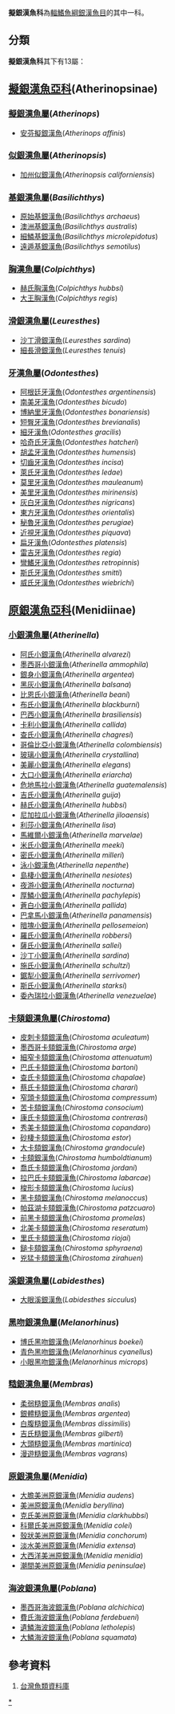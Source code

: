 {{Automatic taxobox
| color = pink
| taxon = Atherinopsidae
| image = Atlantic silverside.jpg
| image_caption = Menidia sp.
| authority = Fitzinger, 1873
| subdivision_ranks = [[屬|屬]]
| subdivision =
見內文
}}
'''擬銀漢魚科'''為[[輻鰭魚綱|輻鰭魚綱]][[銀漢魚目|銀漢魚目]]的其中一科。

== 分類 ==
'''擬銀漢魚科'''其下有13屬：
==[[擬銀漢魚亞科|擬銀漢魚亞科]](Atherinopsinae)==
===[[擬銀漢魚屬|擬銀漢魚屬]](''Atherinops'')===
*[[安芬擬銀漢魚|安芬擬銀漢魚]](''Atherinops affinis'')

===[[似銀漢魚屬|似銀漢魚屬]](''Atherinopsis'')===
*[[加州似銀漢魚|加州似銀漢魚]](''Atherinopsis californiensis'')

===[[基銀漢魚屬|基銀漢魚屬]](''Basilichthys'')===
*[[原始基銀漢魚|原始基銀漢魚]](''Basilichthys archaeus'')
*[[澳洲基銀漢魚|澳洲基銀漢魚]](''Basilichthys australis'')
*[[細鱗基銀漢魚|細鱗基銀漢魚]](''Basilichthys microlepidotus'')
*[[遠遁基銀漢魚|遠遁基銀漢魚]](''Basilichthys semotilus'')

===[[胸漢魚屬|胸漢魚屬]](''Colpichthys'')===
*[[赫氏胸漢魚|赫氏胸漢魚]](''Colpichthys hubbsi'')
*[[大王胸漢魚|大王胸漢魚]](''Colpichthys regis'')

===[[滑銀漢魚屬|滑銀漢魚屬]](''Leuresthes'')===
*[[沙丁滑銀漢魚|沙丁滑銀漢魚]](''Leuresthes sardina'')
*[[細長滑銀漢魚|細長滑銀漢魚]](''Leuresthes tenuis'')

===[[牙漢魚屬|牙漢魚屬]](''Odontesthes'')===
*[[阿根廷牙漢魚|阿根廷牙漢魚]](''Odontesthes argentinensis'')
*[[南美牙漢魚|南美牙漢魚]](''Odontesthes bicudo'')
*[[博納里牙漢魚|博納里牙漢魚]](''Odontesthes bonariensis'')
*[[短臀牙漢魚|短臀牙漢魚]](''Odontesthes brevianalis'')
*[[細牙漢魚|細牙漢魚]](''Odontesthes gracilis'')
*[[哈奇氏牙漢魚|哈奇氏牙漢魚]](''Odontesthes hatcheri'')
*[[胡孟牙漢魚|胡孟牙漢魚]](''Odontesthes humensis'')
*[[切齒牙漢魚|切齒牙漢魚]](''Odontesthes incisa'')
*[[萊氏牙漢魚|萊氏牙漢魚]](''Odontesthes ledae'')
*[[莫里牙漢魚|莫里牙漢魚]](''Odontesthes mauleanum'')
*[[美里牙漢魚|美里牙漢魚]](''Odontesthes mirinensis'')
*[[灰白牙漢魚|灰白牙漢魚]](''Odontesthes nigricans'')
*[[東方牙漢魚|東方牙漢魚]](''Odontesthes orientalis'')
*[[秘魯牙漢魚|秘魯牙漢魚]](''Odontesthes perugiae'')
*[[近視牙漢魚|近視牙漢魚]](''Odontesthes piquava'')
*[[扁牙漢魚|扁牙漢魚]](''Odontesthes platensis'')
*[[雷吉牙漢魚|雷吉牙漢魚]](''Odontesthes regia'')
*[[彎鰭牙漢魚|彎鰭牙漢魚]](''Odontesthes retropinnis'')
*[[斯氏牙漢魚|斯氏牙漢魚]](''Odontesthes smitti'')
*[[威氏牙漢魚|威氏牙漢魚]](''Odontesthes wiebrichi'')

==[[原銀漢魚亞科|原銀漢魚亞科]](Menidiinae)==
===[[小銀漢魚屬|小銀漢魚屬]](''Atherinella'')===
*[[阿氏小銀漢魚|阿氏小銀漢魚]](''Atherinella alvarezi'')
*[[墨西哥小銀漢魚|墨西哥小銀漢魚]](''Atherinella ammophila'')
*[[銀身小銀漢魚|銀身小銀漢魚]](''Atherinella argentea'')
*[[黑灰小銀漢魚|黑灰小銀漢魚]](''Atherinella balsana'')
*[[比恩氏小銀漢魚|比恩氏小銀漢魚]](''Atherinella beani'')
*[[布氏小銀漢魚|布氏小銀漢魚]](''Atherinella blackburni'')
*[[巴西小銀漢魚|巴西小銀漢魚]](''Atherinella brasiliensis'')
*[[卡利小銀漢魚|卡利小銀漢魚]](''Atherinella callida'')
*[[查氏小銀漢魚|查氏小銀漢魚]](''Atherinella chagresi'')
*[[哥倫比亞小銀漢魚|哥倫比亞小銀漢魚]](''Atherinella colombiensis'')
*[[玻璃小銀漢魚|玻璃小銀漢魚]](''Atherinella crystallina'')
*[[美麗小銀漢魚|美麗小銀漢魚]](''Atherinella elegans'')
*[[大口小銀漢魚|大口小銀漢魚]](''Atherinella eriarcha'')
*[[危地馬拉小銀漢魚|危地馬拉小銀漢魚]](''Atherinella guatemalensis'')
*[[吉氏小銀漢魚|吉氏小銀漢魚]](''Atherinella guija'')
*[[赫氏小銀漢魚|赫氏小銀漢魚]](''Atherinella hubbsi'')
*[[尼加拉瓜小銀漢魚|尼加拉瓜小銀漢魚]](''Atherinella jiloaensis'')
*[[利莎小銀漢魚|利莎小銀漢魚]](''Atherinella lisa'')
*[[馬維爾小銀漢魚|馬維爾小銀漢魚]](''Atherinella marvelae'')
*[[米氏小銀漢魚|米氏小銀漢魚]](''Atherinella meeki'')
*[[密氏小銀漢魚|密氏小銀漢魚]](''Atherinella milleri'')
*[[泳小銀漢魚|泳小銀漢魚]](''Atherinella nepenthe'')
*[[島棲小銀漢魚|島棲小銀漢魚]](''Atherinella nesiotes'')
*[[夜游小銀漢魚|夜游小銀漢魚]](''Atherinella nocturna'')
*[[厚鱗小銀漢魚|厚鱗小銀漢魚]](''Atherinella pachylepis'')
*[[蒼白小銀漢魚|蒼白小銀漢魚]](''Atherinella pallida'')
*[[巴拿馬小銀漢魚|巴拿馬小銀漢魚]](''Atherinella panamensis'')
*[[暗塊小銀漢魚|暗塊小銀漢魚]](''Atherinella pellosemeion'')
*[[羅氏小銀漢魚|羅氏小銀漢魚]](''Atherinella robbersi'')
*[[薩氏小銀漢魚|薩氏小銀漢魚]](''Atherinella sallei'')
*[[沙丁小銀漢魚|沙丁小銀漢魚]](''Atherinella sardina'')
*[[施氏小銀漢魚|施氏小銀漢魚]](''Atherinella schultzi'')
*[[鋸犁小銀漢魚|鋸犁小銀漢魚]](''Atherinella serrivomer'')
*[[斯氏小銀漢魚|斯氏小銀漢魚]](''Atherinella starksi'')
*[[委內瑞拉小銀漢魚|委內瑞拉小銀漢魚]](''Atherinella venezuelae'')

===[[卡頦銀漢魚屬|卡頦銀漢魚屬]](''Chirostoma'')===
*[[皮刺卡頦銀漢魚|皮刺卡頦銀漢魚]](''Chirostoma aculeatum'')
*[[墨西哥卡頦銀漢魚|墨西哥卡頦銀漢魚]](''Chirostoma arge'')
*[[細窄卡頦銀漢魚|細窄卡頦銀漢魚]](''Chirostoma attenuatum'')
*[[巴氏卡頦銀漢魚|巴氏卡頦銀漢魚]](''Chirostoma bartoni'')
*[[查氏卡頦銀漢魚|查氏卡頦銀漢魚]](''Chirostoma chapalae'')
*[[蔡氏卡頦銀漢魚|蔡氏卡頦銀漢魚]](''Chirostoma charari'')
*[[窄頭卡頦銀漢魚|窄頭卡頦銀漢魚]](''Chirostoma compressum'')
*[[苦卡頦銀漢魚|苦卡頦銀漢魚]](''Chirostoma consocium'')
*[[康氏卡頦銀漢魚|康氏卡頦銀漢魚]](''Chirostoma contrerasi'')
*[[秀美卡頦銀漢魚|秀美卡頦銀漢魚]](''Chirostoma copandaro '')
*[[砂棲卡頦銀漢魚|砂棲卡頦銀漢魚]](''Chirostoma estor'')
*[[大卡頦銀漢魚|大卡頦銀漢魚]](''Chirostoma grandocule'')
*[[卡頦銀漢魚|卡頦銀漢魚]](''Chirostoma humboldtianum'')
*[[喬氏卡頦銀漢魚|喬氏卡頦銀漢魚]](''Chirostoma jordani'')
*[[拉巴氏卡頦銀漢魚|拉巴氏卡頦銀漢魚]](''Chirostoma labarcae'')
*[[梭形卡頦銀漢魚|梭形卡頦銀漢魚]](''Chirostoma lucius'')
*[[黑卡頦銀漢魚|黑卡頦銀漢魚]](''Chirostoma melanoccus'')
*[[帕茲湖卡頦銀漢魚|帕茲湖卡頦銀漢魚]](''Chirostoma patzcuaro'')
*[[前黑卡頦銀漢魚|前黑卡頦銀漢魚]](''Chirostoma promelas'')
*[[北美卡頦銀漢魚|北美卡頦銀漢魚]](''Chirostoma reseratum'')
*[[里氏卡頦銀漢魚|里氏卡頦銀漢魚]](''Chirostoma riojai'')
*[[鎚卡頦銀漢魚|鎚卡頦銀漢魚]](''Chirostoma sphyraena'')
*[[兇猛卡頦銀漢魚|兇猛卡頦銀漢魚]](''Chirostoma zirahuen'')

===[[溪銀漢魚屬|溪銀漢魚屬]](''Labidesthes'')===
*[[大眼溪銀漢魚|大眼溪銀漢魚]](''Labidesthes sicculus'')

===[[黑吻銀漢魚屬|黑吻銀漢魚屬]](''Melanorhinus'')===
*[[博氏黑吻銀漢魚|博氏黑吻銀漢魚]](''Melanorhinus boekei'')
*[[青色黑吻銀漢魚|青色黑吻銀漢魚]](''Melanorhinus cyanellus'')
*[[小眼黑吻銀漢魚|小眼黑吻銀漢魚]](''Melanorhinus microps'')

===[[糙銀漢魚屬|糙銀漢魚屬]](''Membras'')===
*[[柔弱糙銀漢魚|柔弱糙銀漢魚]](''Membras analis'')
*[[銀體糙銀漢魚|銀體糙銀漢魚]](''Membras argentea'')
*[[白腹糙銀漢魚|白腹糙銀漢魚]](''Membras dissimilis'')
*[[吉氏糙銀漢魚|吉氏糙銀漢魚]](''Membras gilberti'')
*[[大頭糙銀漢魚|大頭糙銀漢魚]](''Membras martinica'')
*[[漫遊糙銀漢魚|漫遊糙銀漢魚]](''Membras vagrans'')

===[[原銀漢魚屬|原銀漢魚屬]](''Menidia'')===
*[[大膽美洲原銀漢魚|大膽美洲原銀漢魚]](''Menidia audens'')
*[[美洲原銀漢魚|美洲原銀漢魚]](''Menidia beryllina'')
*[[克氏美洲原銀漢魚|克氏美洲原銀漢魚]](''Menidia clarkhubbsi'')
*[[科爾氏美洲原銀漢魚|科爾氏美洲原銀漢魚]](''Menidia colei'')
*[[殼狀美洲原銀漢魚|殼狀美洲原銀漢魚]](''Menidia conchorum'')
*[[淡水美洲原銀漢魚|淡水美洲原銀漢魚]](''Menidia extensa'')
*[[大西洋美洲原銀漢魚|大西洋美洲原銀漢魚]](''Menidia menidia'')
*[[潮間美洲原銀漢魚|潮間美洲原銀漢魚]](''Menidia peninsulae'')

===[[海波銀漢魚屬|海波銀漢魚屬]](''Poblana'')===
*[[墨西哥海波銀漢魚|墨西哥海波銀漢魚]](''Poblana alchichica'')
*[[費氏海波銀漢魚|費氏海波銀漢魚]](''Poblana ferdebueni'')
*[[遺鱗海波銀漢魚|遺鱗海波銀漢魚]](''Poblana letholepis'')
*[[大鱗海波銀漢魚|大鱗海波銀漢魚]](''Poblana squamata'')

==參考資料==
#[https://web.archive.org/web/20160526235836/http://fishdb.sinica.edu.tw/AjaxTree/tree.php 台灣魚類資料庫]
{{Taxonbar|from=Q1542717}}

[[Category:擬銀漢魚科|*]]